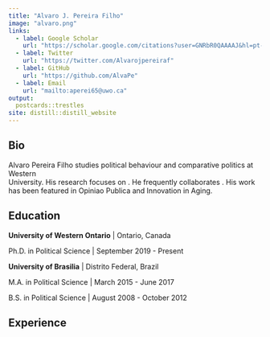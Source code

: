 ```yaml
---
title: "Alvaro J. Pereira Filho"
image: "alvaro.png"
links:
  - label: Google Scholar
    url: "https://scholar.google.com/citations?user=GNRbR0QAAAAJ&hl=pt-BR&oi=ao"
  - label: Twitter
    url: "https://twitter.com/Alvarojpereiraf"
  - label: GitHub
    url: "https://github.com/AlvaPe"
  - label: Email
    url: "mailto:aperei65@uwo.ca"
output:
  postcards::trestles
site: distill::distill_website  
---
```

 
## Bio

Alvaro Pereira Filho studies political behaviour and comparative politics at Western  
University. His research focuses on . He frequently collaborates .
His work has been featured in Opiniao Publica and Innovation in Aging.

## Education

**University of Western Ontario** | Ontario, Canada 

Ph.D. in Political Science | September 2019 - Present

**University of Brasilia** | Distrito Federal, Brazil

M.A. in Political Science | March 2015 - June 2017

B.S. in Political Science | August 2008 - October 2012

## Experience
